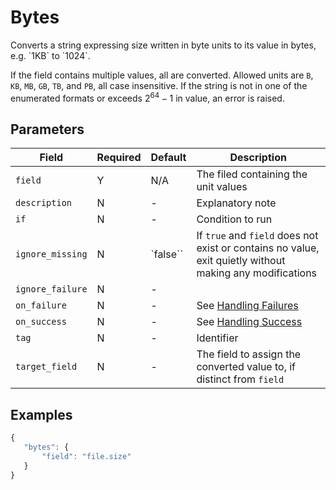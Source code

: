 
# Bytes

<Synopsis>
Converts a string expressing size written in byte units to its value in bytes, e.g. `1KB` to `1024`.
</Synopsis>

If the field contains multiple values, all are converted. Allowed units are `B`, `KB`, `MB`, `GB`, `TB`, and `PB`, all case insensitive. If the string is not in one of the enumerated formats or exceeds $2^{64}-1$ in value, an error is raised.

## Parameters

|Field|Required|Default|Description|
|---|---|---|---|
|`field`|Y|N/A|The filed containing the unit values|
|`description`|N|-|Explanatory note|
|`if`|N|-|Condition to run|
|`ignore_missing`|N|`false``|If `true` and `field` does not exist or contains no value, exit quietly without making any modifications|
|`ignore_failure`|N|-||
|`on_failure`|N|-|See [Handling Failures](../handling-failures.mdx)|
|`on_success`|N|-|See [Handling Success](../handling-success.mdx)|
|`tag`|N|-|Identifier|
|`target_field`|N|-|The field to assign the converted value to, if distinct from `field`|

## Examples

```js
{
   "bytes": {
	   "field": "file.size"
   }
}
```
